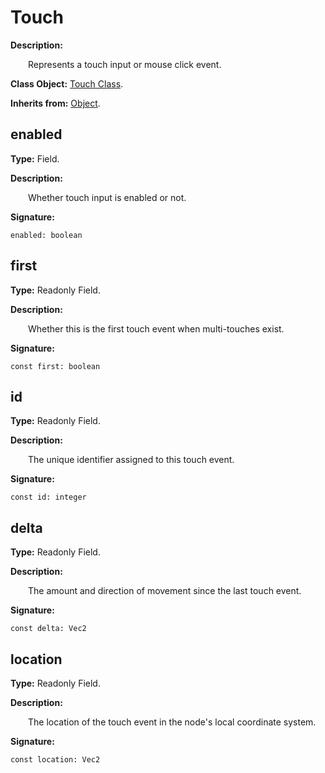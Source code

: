 
# Touch

**Description:**

&emsp;&emsp;Represents a touch input or mouse click event.

**Class Object:** [Touch Class](/docs/api/Class%20Object/Touch).

**Inherits from:** [Object](/docs/api/Class/Object).

## enabled

**Type:** Field.

**Description:**

&emsp;&emsp;Whether touch input is enabled or not.

**Signature:**
```tl
enabled: boolean
```

## first

**Type:** Readonly Field.

**Description:**

&emsp;&emsp;Whether this is the first touch event when multi-touches exist.

**Signature:**
```tl
const first: boolean
```

## id

**Type:** Readonly Field.

**Description:**

&emsp;&emsp;The unique identifier assigned to this touch event.

**Signature:**
```tl
const id: integer
```

## delta

**Type:** Readonly Field.

**Description:**

&emsp;&emsp;The amount and direction of movement since the last touch event.

**Signature:**
```tl
const delta: Vec2
```

## location

**Type:** Readonly Field.

**Description:**

&emsp;&emsp;The location of the touch event in the node's local coordinate system.

**Signature:**
```tl
const location: Vec2
```